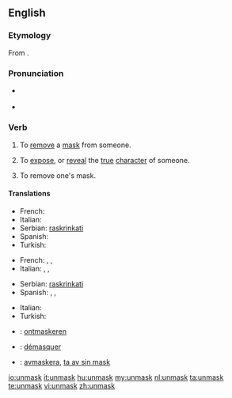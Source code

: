 ==English==

===Etymology===
From {{prefix|un|mask}}.

===Pronunciation===
* {{a|UK}} {{IPA|/ʌnˈmɑːsk/}}
* {{a|US}} {{IPA|/ʌnˈmæsk/}}

===Verb===
{{en-verb}}

# {{transitive}} To [[remove]] a [[mask]] from someone.
# {{transitive}} To [[expose]], or [[reveal]] the [[true]] [[character]] of someone.
# {{intransitive}} To remove one's mask.

====Translations====
{{trans-top|to remove a mask from someone}}
* French: {{t|fr|démasquer}}
* Italian: {{t-|it|smascherare}}
* Serbian: [[raskrinkati]]
* Spanish: {{t|es|desenmascarar}}
* Turkish: {{t|tr|Birisinin maskesini düşürmek}}
{{trans-mid}}
{{trans-bottom}}

{{trans-top|to expose the true character of someone}}
* French: {{t|fr|révéler}}, {{t|fr|dévoiler}}, {{t|fr|démasquer}}
* Italian: {{t-|it|smascherare}}, {{t|it|palesare}}, {{t|it|scoprire}}
{{trans-mid}}
* Serbian: [[raskrinkati]]
* Spanish: {{t|es|descubrir}}, {{t|es|revelar}}, {{t|es|demostrar}}
{{trans-bottom}}

{{trans-top|to remove one's mask}}
* Italian: {{t-|it|smascherarsi}}
* Turkish: {{t|tr|Birisinin maskesini düşürmek}}
{{trans-mid}}
{{trans-bottom}}

{{checktrans-top}}
*{{ttbc|Dutch}}: [[ontmaskeren]]
*{{ttbc|French}}: [[démasquer]]
*{{ttbc|Swedish}}: [[avmaskera]], [[ta av sin mask]]
{{trans-bottom}}

[[io:unmask]]
[[it:unmask]]
[[hu:unmask]]
[[my:unmask]]
[[nl:unmask]]
[[ta:unmask]]
[[te:unmask]]
[[vi:unmask]]
[[zh:unmask]]